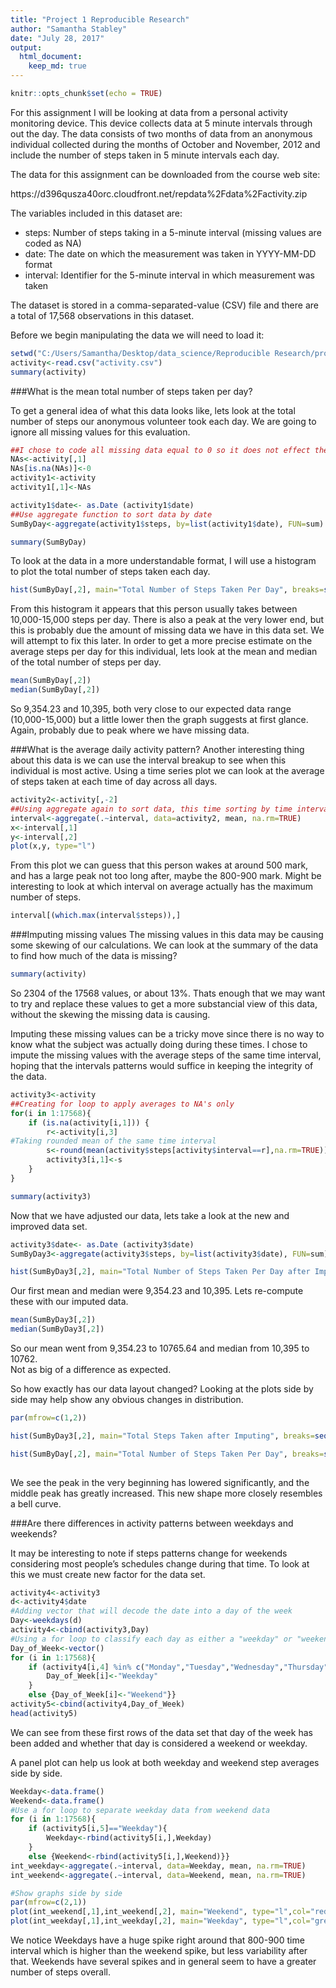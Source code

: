 ---
title: "Project 1 Reproducible Research"
author: "Samantha Stabley"
date: "July 28, 2017"
output: 
  html_document:
    keep_md: true
---

```{r setup, include=FALSE}
knitr::opts_chunk$set(echo = TRUE)
```

For this assignment I will be looking at data from a personal activity monitoring device. This device collects data at 5 minute intervals through out the day. The data consists of two months of data from an anonymous individual collected during the months of October and November, 2012 and include the number of steps taken in 5 minute intervals each day.

The data for this assignment can be downloaded from the course web site:  

https://d396qusza40orc.cloudfront.net/repdata%2Fdata%2Factivity.zip

The variables included in this dataset are:

- steps: Number of steps taking in a 5-minute interval (missing values are coded as NA)
- date: The date on which the measurement was taken in YYYY-MM-DD format
- interval: Identifier for the 5-minute interval in which measurement was taken

The dataset is stored in a comma-separated-value (CSV) file and there are a total of 17,568 observations in this dataset.



Before we begin manipulating the data we will need to load it:
```{r}
setwd("C:/Users/Samantha/Desktop/data_science/Reproducible Research/project 1")
activity<-read.csv("activity.csv")
summary(activity)

```
###What is the mean total number of steps taken per day?

To get a general idea of what this data looks like, lets look at the total number of steps our anonymous volunteer took each day. We are going to ignore all missing values for this evaluation.

```{r}
##I chose to code all missing data equal to 0 so it does not effect the sum
NAs<-activity[,1]
NAs[is.na(NAs)]<-0
activity1<-activity
activity1[,1]<-NAs

activity1$date<- as.Date (activity1$date)
##Use aggregate function to sort data by date
SumByDay<-aggregate(activity1$steps, by=list(activity1$date), FUN=sum)

summary(SumByDay)

```

To look at the data in a more understandable format, I will use a histogram to plot the total number of steps taken each day.

```{r}
hist(SumByDay[,2], main="Total Number of Steps Taken Per Day", breaks=seq(from=0,to=25000,by=2500), col="green", xlab="Steps", ylab="Days")

```
From this histogram it appears that this person usually takes between 10,000-15,000 steps per day.  There is also a peak at the very lower end, but this is probably due the amount of missing data we have in this data set.  We will attempt to fix this later.  In order to get a more precise estimate on the average steps per day for this individual, lets look at the mean and median of the total number of steps per day.
```{r}
mean(SumByDay[,2])
median(SumByDay[,2])
```
So 9,354.23 and 10,395, both very close to our expected data range (10,000-15,000) but a little lower then the graph suggests at first glance.  Again, probably due to peak where we have missing data.

###What is the average daily activity pattern?
Another interesting thing about this data is we can use the interval breakup to see when this individual is most active.  Using a time series plot we can look at the average of steps taken at each time of day across all days.

```{r}
activity2<-activity[,-2]
##Using aggregate again to sort data, this time sorting by time interval
interval<-aggregate(.~interval, data=activity2, mean, na.rm=TRUE)
x<-interval[,1]
y<-interval[,2]
plot(x,y, type="l")

```

From this plot we can guess that this person wakes at around 500 mark, and has a large peak not too long after, maybe the 800-900 mark.  Might be interesting to look at which interval on average actually has the maximum number of steps.
```{r}
interval[(which.max(interval$steps)),]
```

###Imputing missing values
The missing values in this data may be causing some skewing of our calculations. We can look at the summary of the data to find how much of the data is missing?

```{r}
summary(activity)
```
So 2304 of the 17568 values, or about 13%.  Thats enough that we may want to try and replace these values to get a more substancial view of this data, without the skewing the missing data is causing.

Imputing these missing values can be a tricky move since there is no way to know what the subject was actually doing during these times.  I chose to impute the missing values with the average steps of the same time interval, hoping that the intervals patterns would suffice in keeping the integrity of the data.

```{r}
activity3<-activity
##Creating for loop to apply averages to NA's only
for(i in 1:17568){
	if (is.na(activity[i,1])) {
		r<-activity[i,3]
#Taking rounded mean of the same time interval		
		s<-round(mean(activity$steps[activity$interval==r],na.rm=TRUE))
 		activity3[i,1]<-s
	}
}

summary(activity3)

```
Now that we have adjusted our data, lets take a look at the new and improved data set.

```{r}
activity3$date<- as.Date (activity3$date)
SumByDay3<-aggregate(activity3$steps, by=list(activity3$date), FUN=sum)

hist(SumByDay3[,2], main="Total Number of Steps Taken Per Day after Imputing", breaks=seq(from=0,to=25000,by=2500), col="red", xlab="Steps", ylab="Days")

```
Our first mean and median were 9,354.23 and 10,395.  Lets re-compute these with our imputed data.

```{r}
mean(SumByDay3[,2])
median(SumByDay3[,2])
```
So our mean went from 9,354.23 to 10765.64
and median from 10,395 to 10762.  
Not as big of a difference as expected.

So how exactly has our data layout changed?  Looking at the plots side by side may help show any obvious changes in distribution.


```{r}
par(mfrow=c(1,2))

hist(SumByDay3[,2], main="Total Steps Taken after Imputing", breaks=seq(from=0,to=25000,by=2500), col="red", xlab="Steps", ylab="Days",  ylim=c(0,30))

hist(SumByDay[,2], main="Total Number of Steps Taken Per Day", breaks=seq(from=0,to=25000,by=2500), col="green", xlab="Steps", ylab="Days", ylim=c(0,30))
 
```
We see the peak in the very beginning has lowered significantly, and the middle peak has greatly increased.  This new shape more closely resembles a bell curve.


###Are there differences in activity patterns between weekdays and weekends?

It may be interesting to note if steps patterns change for weekends considering most people's schedules change during that time.  To look at this we must create new factor for the data set.
```{r}
activity4<-activity3
d<-activity4$date
#Adding vector that will decode the date into a day of the week
Day<-weekdays(d)
activity4<-cbind(activity3,Day)
#Using a for loop to classify each day as either a "weekday" or "weekend"
Day_of_Week<-vector()
for (i in 1:17568){
	if (activity4[i,4] %in% c("Monday","Tuesday","Wednesday","Thursday","Friday")){
		Day_of_Week[i]<-"Weekday"
	}
	else {Day_of_Week[i]<-"Weekend"}}
activity5<-cbind(activity4,Day_of_Week)
head(activity5)
```
We can see from these first rows of the data set that day of the week has been added and whether that day is considered a weekend or weekday.

A panel plot can help us look at both weekday and weekend step averages side by side.
```{r}
Weekday<-data.frame()
Weekend<-data.frame()
#Use a for loop to separate weekday data from weekend data
for (i in 1:17568){
	if (activity5[i,5]=="Weekday"){
		Weekday<-rbind(activity5[i,],Weekday)
	}
	else {Weekend<-rbind(activity5[i,],Weekend)}}
int_weekday<-aggregate(.~interval, data=Weekday, mean, na.rm=TRUE)
int_weekend<-aggregate(.~interval, data=Weekend, mean, na.rm=TRUE)

#Show graphs side by side
par(mfrow=c(2,1))
plot(int_weekend[,1],int_weekend[,2], main="Weekend", type="l",col="red", xlab="Interval", ylab="Number of Steps")
plot(int_weekday[,1],int_weekday[,2], main="Weekday", type="l",col="green", xlab="Interval", ylab="Number of Steps")

```
We notice Weekdays have a huge spike right around that 800-900 time interval which is higher than the weekend spike, but less variability after that.  Weekends have several spikes and in general seem to have a greater number of steps overall.